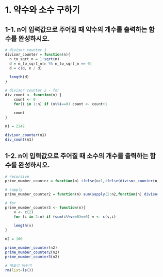 # 1. 약수와 소수 구하기

## 1-1. n이 입력값으로 주어질 때 약수의 개수를 출력하는 함수를 완성하시오.
```{r}
# divisor counter 1
divisor_counter = function(n){
  n_to_sqrt_n = 1:sqrt(n)
  d = n_to_sqrt_n[n %% n_to_sqrt_n == 0]
  d = c(d, n / d)
  
  length(d)
}

# divisor counter 2 - for
div_count <- function(n) {
    count <- 0
    for(i in 1:n) if (n%%i==0) count <- count+1
    
    count
}

n1 = 2142

divisor_counter(n1)
div_count(n1)
```
## 1-2. n이 입력값으로 주어질 때 소수의 개수를 출력하는 함수를 완성하시오.
```{r}
# recursive
prime_number_counter = function(n) ifelse(n>1,ifelse(divisor_counter(n)==2,prime_number_counter(n-1)+1,prime_number_counter(n-1)),0)

# sapply
prime_number_counter2 = function(n) sum(sapply(2:n2,function(n) divisor_counter(n) == 2))

# for
prime_number_counter3 <- function(n){
    v <- c(2)
    for (i in 2:n) if (sum(i%%v==0)==0) v <- c(v,i)
        
    length(v)
}

n2 = 100

prime_number_counter(n2)
prime_number_counter2(n2)
prime_number_counter3(n2)
```

```{r}
# 메모리 비우기
rm(list=ls())
```

